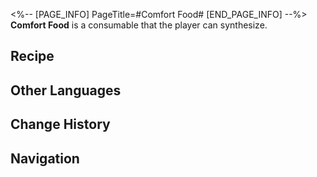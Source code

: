<%-- [PAGE_INFO]
PageTitle=#Comfort Food#
[END_PAGE_INFO] --%>
{{Consumable Infobox
|id          = 400004
|image       = Item Comfort Food.png{{subst:void|<!--$UPLOAD:<<SpriteOutput/ItemFigures/400004.png>-<Item Comfort Food.png>-<Consumable Icons>>-->}}
|type        = undefined
|rarity      = 1
|effect      = Upon use, immediately heals a single ally by 15% of their Max HP plus 150 extra HP.
|description = Simple food that lacks character. But give credit where credit is due, they do make you feel stuffed.
|effectType  = 
|effectType2 = 
|effectType3 = 
|recipe      = {{cx|Source missing}}
|source1     = [[Omni-Synthesizer]]
|source2     = [[Vending Machine]]
|source3     = 
}}
{{Description|''"Remember that hunger is still a real problem for many people around the world."''}}
'''Comfort Food''' is a consumable that the player can synthesize.

==Recipe==
{{Recipe
|type              = Synthesis
|group             = Consumable
|Solid Water       = 1
|Basic Ingredients = 1
|sort              = Solid Water;Basic Ingredients
}}

==Other Languages==
{{Other Languages
|en   = Comfort Food
|zhs  = 果腹粮食
|zht  = 果腹糧食
|ja   = 満腹の食糧
|ko   = 배 채울 식량
|es   = Alimento nutritivo
|fr   = Nourriture réconfortante
|ru   = Сытная еда
|th   = Comfort Food
|vi   = Thức Ăn No Nê
|de   = Nahrhaftes Essen
|id   = Comfort Food
|pt   = Comida Energética
}}

==Change History==
{{Change History|1.0}}

==Navigation==
{{Consumable Navbox}}